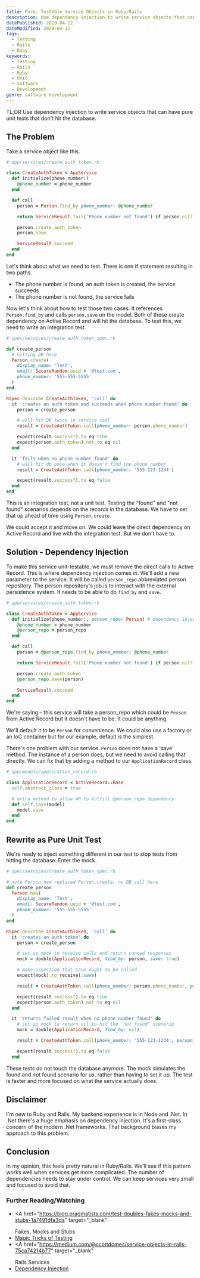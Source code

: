 ```yaml
---
title: Pure, Testable Service Objects in Ruby/Rails
description: Use dependency injection to write service objects that can have pure unit tests that don't hit the database.
datePublished: 2020-04-12
dateModified: 2020-04-12
tags:
  - Testing
  - Rails
  - Ruby
keywords:
  - Testing
  - Rails
  - Ruby
  - Unit
  - Software
  - Development
genre: software development
---
```



TL;DR
Use dependency injection to write service objects that can have pure unit tests that don't hit the database.

## The Problem

Take a service object like this.

```ruby
# app/services/create_auth_token.rb

class CreateAuthToken < AppService
  def initialize(phone_number:)
    @phone_number = phone_number
  end

  def call
    person = Person.find_by phone_number: @phone_number

    return ServiceResult.fail('Phone number not found') if person.nil?

    person.create_auth_token
    person.save

    ServiceResult.succeed
  end
end
```

Let's think about what we need to test. There is one if statement resulting in two paths.

- The phone number is found, an auth token is created, the service succeeds
- The phone number is not found, the service fails

Now let's think about how to test those two cases. It references `Person.find_by` and calls `person.save` on the model. Both of these create dependency on Active Record and will hit the database. To test this, we need to write an integration test.

```ruby
# spec/services/create_auth_token_spec.rb

def create_person
  # hitting DB here
  Person.create(
    display_name: 'Test',
    email: SecureRandom.uuid + '@test.com',
    phone_number: '555-555-5555'
  )
end

RSpec.describe CreateAuthToken, 'call' do
  it 'creates an auth token and succeeds when phone number found' do
    person = create_person

    # will hit DB twice in service call
    result = CreateAuthToken.call(phone_number: person.phone_number)

    expect(result.success?).to eq true
    expect(person.auth_token).not_to eq nil
  end

  it 'fails when no phone number found' do
    # will hit db once when it doesn't find the phone number
    result = CreateAuthToken.call(phone_number: '555-123-1234')

    expect(result.success?).to eq false
  end
end
```

This is an integration test, not a unit test. Testing the "found" and "not found" scenarios depends on the records in the database. We have to set that up ahead of time using `Person.create`.

We could accept it and move on. We could leave the direct dependency on Active Record and live with the integration test. But we don't have to.

## Solution - Dependency Injection

To make this service unit-testable, we must remove the direct calls to Active Record. This is where dependency injection comes in. We'll add a new parameter to the service. It will be called `person_repo` abbreviated person repository. The person repository's job is to interact with the external persistence system. It needs to be able to do `find_by` and `save`.

```ruby
# app/services/create_auth_token.rb

class CreateAuthToken < AppService
  def initialize(phone_number:, person_repo: Person) # dependency injection
    @phone_number = phone_number
    @person_repo = person_repo
  end

  def call
    person = @person_repo.find_by phone_number: @phone_number

    return ServiceResult.fail('Phone number not found') if person.nil?

    person.create_auth_token
    @person_repo.save(person)

    ServiceResult.succeed
  end
end
```

We're saying – this service will take a person_repo which could be `Person` from Active Record but it doesn't have to be. It could be anything.

We'll default it to be `Person` for convenience. We could also use a factory or an IoC container but for our example, default is the simplest.

There's one problem with our service. `Person` does not have a 'save' method. The instance of a person does, but we need to avoid calling that directly. We can fix that by adding a method to our `ApplicationRecord` class.

```ruby
# app/models/application_record.rb

class ApplicationRecord < ActiveRecord::Base
  self.abstract_class = true

  # extra method to allow AR to fulfill @person_repo dependency
  def self.save(model)
    model.save
  end
end
```

## Rewrite as Pure Unit Test

We're ready to inject something different in our test to stop tests from hitting the database. Enter the mock.

```ruby
# spec/services/create_auth_token_spec.rb

# note Person.new replaced Person.create, no DB call here
def create_person
  Person.new(
    display_name: 'Test',
    email: SecureRandom.uuid + '@test.com',
    phone_number: '555-555-5555'
  )
end

RSpec.describe CreateAuthToken, 'call' do
  it 'creates an auth token' do
    person = create_person

    # set up mock to receive calls and return canned responses
    mock = double(ApplicationRecord, find_by: person, save: true)

    # make assertion that save ought to be called
    expect(mock).to receive(:save)

    result = CreateAuthToken.call(phone_number: person.phone_number, person_repo: mock)

    expect(result.success?).to eq true
    expect(person.auth_token).not_to eq nil
  end

  it 'returns failed result when no phone number found' do
    # set up mock to return nil to hit the 'not found' scenario
    mock = double(ApplicationRecord, find_by: nil)

    result = CreateAuthToken.call(phone_number: '555-123-1234', person_repo: mock)

    expect(result.success?).to eq false
  end
```

These tests do not touch the database anymore. The mock simulates the found and not found scenario for us, rather than having to set it up. The test is faster and more focused on what the service actually does.

## Disclaimer

I'm new to Ruby and Rails. My backend experience is in Node and .Net. In .Net there's a huge emphasis on dependency injection. It's a first-class concern of the modern .Net frameworks. That background biases my approach to this problem.

## Conclusion

In my opinion, this feels pretty natural in Ruby/Rails. We'll see if this pattern works well when services get more complicated. The number of dependencies needs to stay under control. We can keep services very small and focused to avoid that.

### Further Reading/Watching

- <A
    href="https://blog.pragmatists.com/test-doubles-fakes-mocks-and-stubs-1a7491dfa3da"
    target="_blank"
  >
    Fakes, Mocks and Stubs
  </A>
- <A href="https://www.youtube.com/watch?v=URSWYvyc42M" target="_blank">
    Magic Tricks of Testing
  </A>
- <A
    href="https://medium.com/@scottdomes/service-objects-in-rails-75ca74214b77"
    target="_blank"
  >
    Rails Services
  </A>
- <A href="https://martinfowler.com/articles/injection.html" target="_blank">
    Dependency Injection
  </A>
